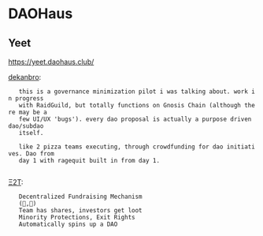 = DAOHaus =

== Yeet ==

https://yeet.daohaus.club/

[[https://discord.com/channels/709210493549674598/752944461595803841/931276690351599636|dekanbro]]:
    this is a governance minimization pilot i was talking about. work in progress
    with RaidGuild, but totally functions on Gnosis Chain (although there may be a
    few UI/UX 'bugs'). every dao proposal is actually a purpose driven dao/subdao
    itself.
    
    like 2 pizza teams executing, through crowdfunding for dao initiatives. Dao from
    day 1 with ragequit built in from day 1.
    
[[https://discord.com/channels/709210493549674598/752944461595803841/931276999966732328|Ξ2T]]:
    Decentralized Fundraising Mechanism
    (👅,👅) 
    Team has shares, investors get loot
    Minority Protections, Exit Rights
    Automatically spins up a DAO
